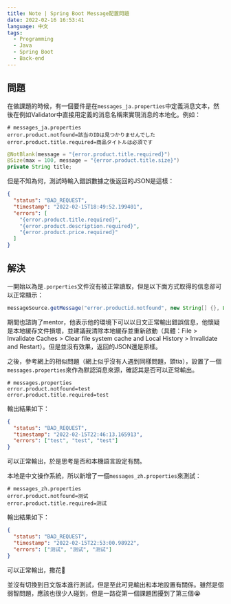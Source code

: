 ```yaml
---
title: Note | Spring Boot Message配置問題
date: 2022-02-16 16:53:41
language: 中文
tags:
  - Programming
  - Java
  - Spring Boot
  - Back-end
---
```


## 問題

在做課題的時候，有一個要件是在`messages_ja.properties`中定義消息文本，然後在例如Validator中直接用定義的消息名稱來實現消息的本地化。例如：

```properties
# messages_ja.properties
error.product.notfound=該当のIDは見つかりませんでした
error.product.title.required=商品タイトルは必須です
```

```java
@NotBlank(message = "{error.product.title.required}")
@Size(max = 100, message = "{error.product.title.size}")
private String title;
```

但是不知為何，測試時輸入錯誤數據之後返回的JSON是這樣：

```json
{
  "status": "BAD_REQUEST",
  "timestamp": "2022-02-15T18:49:52.199401",
  "errors": [
    "{error.product.title.required}",
    "{error.product.description.required}",
    "{error.product.price.required}"
  ]
}
```

## 解決

一開始以為是`.porperties`文件沒有被正常讀取，但是以下面方式取得的信息卻可以正常顯示：

```java
messageSource.getMessage("error.productid.notfound", new String[] {}, Locale.JAPANESE)
```

期間也諮詢了mentor，他表示他的環境下可以以日文正常輸出錯誤信息，他懷疑是本地緩存文件損壞，並建議我清除本地緩存並重新啟動（具體：File > Invalidate Caches > Clear file system cache and Local History > Invalidate and Restart）。但是並沒有效果，返回的JSON還是原樣。

之後，參考網上的相似問題（網上似乎沒有人遇到同樣問題，頭tia），設置了一個`messages.properties`來作為默認消息來源，確認其是否可以正常輸出。

```properties
# messages.properties
error.product.notfound=test
error.product.title.required=test
```

輸出結果如下：

```json
{
  "status": "BAD_REQUEST",
  "timestamp": "2022-02-15T22:46:13.165913",
  "errors": ["test", "test", "test"]
}
```

可以正常輸出，於是思考是否和本機語言設定有關。

本地是中文操作系統，所以新增了一個`messages_zh.properties`來測試：

```properties
# messages_zh.properties
error.product.notfound=测试
error.product.title.required=测试
```

輸出結果如下：

```json
{
  "status": "BAD_REQUEST",
  "timestamp": "2022-02-15T22:53:00.98922",
  "errors": ["测试", "测试", "测试"]
}
```

可以正常輸出，撒花🎉

並沒有切換到日文版本進行測試，但是至此可見輸出和本地設置有關係。雖然是個弱智問題，應該也很少人碰到，但是一路從第一個課題困擾到了第三個😭
